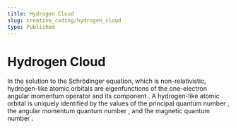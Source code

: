 ```yaml
---
title: Hydrogen Cloud
slug: creative_coding/hydrogen_cloud
type: Published
---
```



# Hydrogen Cloud

<Suspense>
  <Preview />
</Suspense>

In the solution to the Schrödinger equation, which is non-relativistic,
hydrogen-like atomic orbitals are eigenfunctions of
the one-electron angular momentum operator <InlineMath math="L" />
and its <InlineMath math="z" /> component <InlineMath math="L_z" />​.
A hydrogen-like atomic orbital is uniquely identified by
the values of the principal quantum number <InlineMath math="n" />,
the angular momentum quantum number <InlineMath math="l" />,
and the magnetic quantum number <InlineMath math="m_l" />.
